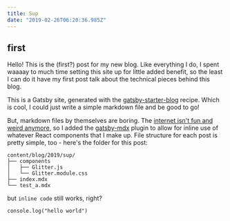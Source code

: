 ```yaml
---
title: Sup
date: "2019-02-26T06:20:36.985Z"
---
```



## first

Hello! This is the (first?) post for my new blog. Like everything I do, I spent
waaaay to much time setting this site up for little added benefit, so the least
I can do it have my first post talk about the technical pieces behind this blog.

This is a Gatsby site, generated with the [gatsby-starter-blog](https://github.com/gatsbyjs/gatsby-starter-blog)
recipe. Which is cool, I could just write a simple markdown file and be good to go!

But, markdown files by themselves are boring. The [internet isn't fun and weird
anymore](https://jarredsumner.com/codeblog/), so I added the [gatsby-mdx](https://github.com/ChristopherBiscardi/gatsby-mdx)
plugin to allow for <Glitter>inline use of whatever</Glitter> React components
that I make up. File structure for each post is pretty simple, too - here's the
folder for this post:

```
content/blog/2019/sup/
├── components
│   ├── Glitter.js
│   └── Glitter.module.css
├── index.mdx
└── test_a.mdx
```

but `inline code` still works, right?

```
console.log("hello world")
```

<TestA />
